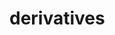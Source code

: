 # derivatives


<ul className="grid grid-cols-1 md:grid-cols-2 lg:grid-cols-3 xl:grid-cols-4 gap-4 -ml-6">
<ReferenceCard
        title="Futures"
        description="curve, historical"
        url="/platform/reference/derivatives/futures"
    />
<ReferenceCard
        title="Options"
        description="chains, unusual"
        url="/platform/reference/derivatives/options"
    />
</ul>
